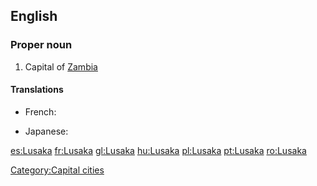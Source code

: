 ==English==

===Proper noun===
{{en-proper noun}}

# Capital of [[Zambia]]

====Translations====
{{trans-top|capital of Zambia}}
* French: {{t+|fr|Lusaka}}
{{trans-mid}}
* Japanese: {{t-|ja|ルサカ|tr=Rusaka}}
{{trans-bottom}}

[[Category:Capital cities]]

[[es:Lusaka]]
[[fr:Lusaka]]
[[gl:Lusaka]]
[[hu:Lusaka]]
[[pl:Lusaka]]
[[pt:Lusaka]]
[[ro:Lusaka]]